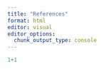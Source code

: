 ---
title: "References"
format: html
editor: visual
editor_options: 
  chunk_output_type: console
---

```{r}
1+1
```

